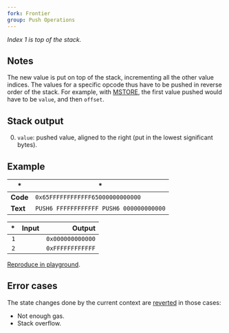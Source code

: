 ```yaml
---
fork: Frontier
group: Push Operations
---
```


*Index 1 is top of the stack.*

## Notes

The new value is put on top of the stack, incrementing all the other value indices. The values for a specific opcode thus have to be pushed in reverse order of the stack. For example, with [MSTORE](/#52), the first value pushed would have to be `value`, and then `offset`.

## Stack output

0. `value`: pushed value, aligned to the right (put in the lowest significant bytes).

## Example

| * | * |
|---|---|
| **Code** | `0x65FFFFFFFFFFFF65000000000000` |
| **Text** | `PUSH6 FFFFFFFFFFFF PUSH6 000000000000` |

| * | Input | Output |
|--:|------:|-------:|
| `1` | | `0x000000000000` |
| `2` | | `0xFFFFFFFFFFFF` |

[Reproduce in playground](/playground?unit=Wei&codeType=Mnemonic&code='~xzzzz%5Cn~'~PUSH6%200zFFF%01z~_).

## Error cases

The state changes done by the current context are [reverted](#FD) in those cases:
- Not enough gas.
- Stack overflow.
